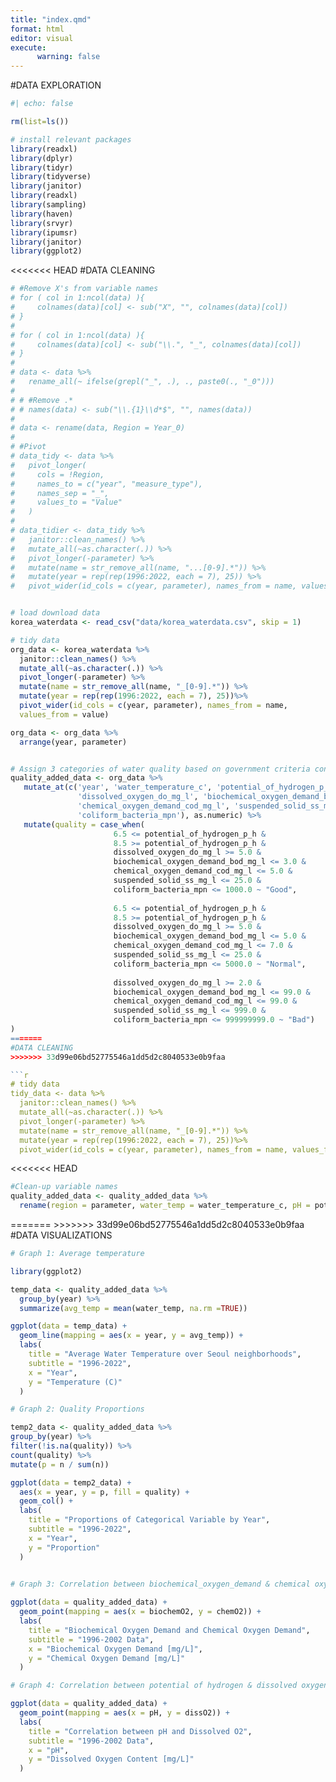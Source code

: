 ```yaml
---
title: "index.qmd"
format: html
editor: visual
execute:
      warning: false
---
```


#DATA EXPLORATION

```r
#| echo: false

rm(list=ls()) 

# install relevant packages
library(readxl)
library(dplyr)
library(tidyr)
library(tidyverse)
library(janitor)
library(readxl)
library(sampling)
library(haven) 
library(srvyr)
library(ipumsr)
library(janitor)
library(ggplot2)


```


<<<<<<< HEAD
#DATA CLEANING 
```r
# #Remove X's from variable names 
# for ( col in 1:ncol(data) ){
#     colnames(data)[col] <- sub("X", "", colnames(data)[col])
# }
# 
# for ( col in 1:ncol(data) ){
#     colnames(data)[col] <- sub("\\.", "_", colnames(data)[col])
# }
# 
# data <- data %>%
#   rename_all(~ ifelse(grepl("_", .), ., paste0(., "_0")))
# 
# # #Remove .* 
# # names(data) <- sub("\\.{1}\\d*$", "", names(data))
# 
# data <- rename(data, Region = Year_0)
# 
# #Pivot 
# data_tidy <- data %>% 
#   pivot_longer(
#     cols = !Region,
#     names_to = c("year", "measure_type"),
#     names_sep = "_",
#     values_to = "Value"
#   )
# 
# data_tidier <- data_tidy %>% 
#   janitor::clean_names() %>% 
#   mutate_all(~as.character(.)) %>% 
#   pivot_longer(-parameter) %>%
#   mutate(name = str_remove_all(name, "...[0-9].*")) %>% 
#   mutate(year = rep(rep(1996:2022, each = 7), 25)) %>% 
#   pivot_wider(id_cols = c(year, parameter), names_from = name, values_from=value)


# load download data
korea_waterdata <- read_csv("data/korea_waterdata.csv", skip = 1)

# tidy data
org_data <- korea_waterdata %>% 
  janitor::clean_names() %>% 
  mutate_all(~as.character(.)) %>% 
  pivot_longer(-parameter) %>%
  mutate(name = str_remove_all(name, "_[0-9].*")) %>% 
  mutate(year = rep(rep(1996:2022, each = 7), 25))%>% 
  pivot_wider(id_cols = c(year, parameter), names_from = name,     
  values_from = value)

org_data <- org_data %>% 
  arrange(year, parameter)


# Assign 3 categories of water quality based on government criteria contained within document "data/Copy of Water_quality_criteria(WRMIS)(1)"
quality_added_data <- org_data %>%
   mutate_at(c('year', 'water_temperature_c', 'potential_of_hydrogen_p_h',
               'dissolved_oxygen_do_mg_l', 'biochemical_oxygen_demand_bod_mg_l',
               'chemical_oxygen_demand_cod_mg_l', 'suspended_solid_ss_mg_l',
               'coliform_bacteria_mpn'), as.numeric) %>% 
   mutate(quality = case_when(
                       6.5 <= potential_of_hydrogen_p_h &
                       8.5 >= potential_of_hydrogen_p_h &
                       dissolved_oxygen_do_mg_l >= 5.0 &
                       biochemical_oxygen_demand_bod_mg_l <= 3.0 &
                       chemical_oxygen_demand_cod_mg_l <= 5.0 &
                       suspended_solid_ss_mg_l <= 25.0 &
                       coliform_bacteria_mpn <= 1000.0 ~ "Good",
                       
                       6.5 <= potential_of_hydrogen_p_h &
                       8.5 >= potential_of_hydrogen_p_h &
                       dissolved_oxygen_do_mg_l >= 5.0 &
                       biochemical_oxygen_demand_bod_mg_l <= 5.0 &
                       chemical_oxygen_demand_cod_mg_l <= 7.0 &
                       suspended_solid_ss_mg_l <= 25.0 &
                       coliform_bacteria_mpn <= 5000.0 ~ "Normal",
                       
                       dissolved_oxygen_do_mg_l >= 2.0 &
                       biochemical_oxygen_demand_bod_mg_l <= 99.0 &
                       chemical_oxygen_demand_cod_mg_l <= 99.0 &
                       suspended_solid_ss_mg_l <= 999.0 &
                       coliform_bacteria_mpn <= 999999999.0 ~ "Bad")
)
=======
#DATA CLEANING
>>>>>>> 33d99e06bd52775546a1dd5d2c8040533e0b9faa

```r

# tidy data
tidy_data <- data %>% 
  janitor::clean_names() %>% 
  mutate_all(~as.character(.)) %>% 
  pivot_longer(-parameter) %>%
  mutate(name = str_remove_all(name, "_[0-9].*")) %>% 
  mutate(year = rep(rep(1996:2022, each = 7), 25))%>% 
  pivot_wider(id_cols = c(year, parameter), names_from = name, values_from = value)


```

<<<<<<< HEAD
```r
#Clean-up variable names 
quality_added_data <- quality_added_data %>% 
  rename(region = parameter, water_temp = water_temperature_c, pH = potential_of_hydrogen_p_h, dissO2 = dissolved_oxygen_do_mg_l, biochemO2 = biochemical_oxygen_demand_bod_mg_l, chemO2 = chemical_oxygen_demand_cod_mg_l, ss = suspended_solid_ss_mg_l, coli = coliform_bacteria_mpn)


```
=======
>>>>>>> 33d99e06bd52775546a1dd5d2c8040533e0b9faa
#DATA VISUALIZATIONS
```r
# Graph 1: Average temperature

library(ggplot2)

temp_data <- quality_added_data %>%
  group_by(year) %>%
  summarize(avg_temp = mean(water_temp, na.rm =TRUE))

ggplot(data = temp_data) +
  geom_line(mapping = aes(x = year, y = avg_temp)) + 
  labs(
    title = "Average Water Temperature over Seoul neighborhoods",
    subtitle = "1996-2022",
    x = "Year",
    y = "Temperature (C)"
  )

# Graph 2: Quality Proportions

temp2_data <- quality_added_data %>% 
group_by(year) %>%
filter(!is.na(quality)) %>%
count(quality) %>%
mutate(p = n / sum(n))

ggplot(data = temp2_data) +
  aes(x = year, y = p, fill = quality) +
  geom_col() +
  labs(
    title = "Proportions of Categorical Variable by Year",
    subtitle = "1996-2022", 
    x = "Year",
    y = "Proportion"
  )
           

# Graph 3: Correlation between biochemical_oxygen_demand & chemical oxygen demand

ggplot(data = quality_added_data) +
  geom_point(mapping = aes(x = biochemO2, y = chemO2)) + 
  labs(
    title = "Biochemical Oxygen Demand and Chemical Oxygen Demand",
    subtitle = "1996-2002 Data",
    x = "Biochemical Oxygen Demand [mg/L]",
    y = "Chemical Oxygen Demand [mg/L]"
  )

# Graph 4: Correlation between potential of hydrogen & dissolved oxygen

ggplot(data = quality_added_data) +
  geom_point(mapping = aes(x = pH, y = dissO2)) + 
  labs(
    title = "Correlation between pH and Dissolved O2",
    subtitle = "1996-2002 Data", 
    x = "pH",
    y = "Dissolved Oxygen Content [mg/L]"
  )

```

```r

```
